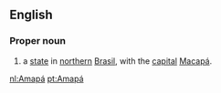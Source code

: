 ==English==

===Proper noun===
{{en-proper noun}}
# a [[state]] in [[northern]] [[Brasil]], with the [[capital]] [[Macapá]].

[[nl:Amapá]]
[[pt:Amapá]]